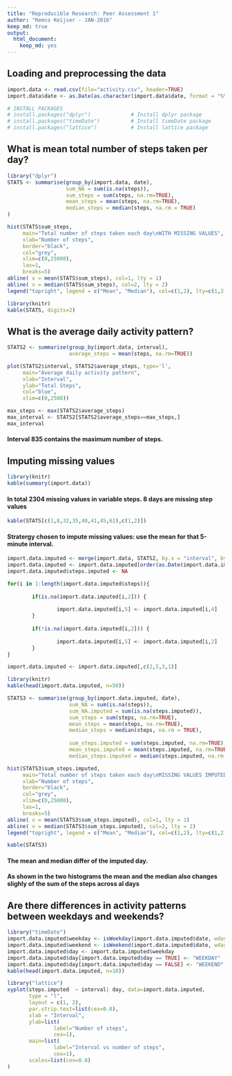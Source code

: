 ```yaml
---
title: "Reproducible Research: Peer Assessment 1"
author: "Remco Keijser - JAN-2016"
keep_md: true
output: 
  html_document: 
    keep_md: yes
---
```



## Loading and preprocessing the data
```r
import.data <- read.csv(file="activity.csv", header=TRUE)
import.data$date <- as.Date(as.character(import.data$date, format = "%Y/%m/%d"))
```

```r
# INSTALL PACKAGES
# install.packages("dplyr")             # Install dplyr package
# install.packages("timeDate")          # Install timeDate package
# install.packages("lattice")           # Install lattice package

```

## What is mean total number of steps taken per day?
```r
library("dplyr")
STATS <- summarise(group_by(import.data, date),
                   sum_NA = sum(is.na(steps)),
                   sum_steps = sum(steps, na.rm=TRUE),
                   mean_steps = mean(steps, na.rm=TRUE),
                   median_steps = median(steps, na.rm = TRUE)
)
```

```r
hist(STATS$sum_steps,
     main="Total number of steps taken each day\nWITH MISSING VALUES",
     xlab="Number of steps",
     border="black",
     col="grey",
     xlim=c(0,25000),
     las=1,
     breaks=5)
abline( v = mean(STATS$sum_steps), col=1, lty = 1)
abline( v = median(STATS$sum_steps), col=2, lty = 2)
legend("topright", legend = c("Mean", "Median"), col=c(1,2), lty=c(1,2))
```

```r
library(knitr)
kable(STATS, digits=2)
```

## What is the average daily activity pattern?

```R
STATS2 <- summarise(group_by(import.data, interval),
                    average_steps = mean(steps, na.rm=TRUE))
```

```r
plot(STATS2$interval, STATS2$average_steps, type='l',
     main="Average daily activity pattern",
     xlab="Interval",
     ylab="Total Steps",
     col="blue",
     xlim=c(0,2500))
```

```R
max_steps <- max(STATS2$average_steps)
max_interval <- STATS2[STATS2$average_steps==max_steps,]
max_interval
```
#### **Interval 835 contains the maximum number of steps.**

## Imputing missing values

```r
library(knitr)
kable(summary(import.data))
```  

#### **In total 2304 missing values in variable steps. 8 days are missing step values**

```r
kable(STATS[c(1,8,32,35,40,41,45,61),c(1,2)])
```

#### **Stratergy chosen to impute missing values: use the mean for that 5-minute interval.**

```r
import.data.imputed <- merge(import.data, STATS2, by.x = "interval", by.y = "interval")
import.data.imputed <- import.data.imputed[order(as.Date(import.data.imputed$date, format="%d/%m/%Y")),]
import.data.imputed$steps.imputed <- NA

for(i in 1:length(import.data.imputed$steps)){
        
        if(is.na(import.data.imputed[i,2])) {
                
                import.data.imputed[i,5] <- import.data.imputed[i,4]
        }
        
        if(!is.na(import.data.imputed[i,2])) {
                
                import.data.imputed[i,5] <- import.data.imputed[i,2]
        }
}

import.data.imputed <- import.data.imputed[,c(2,5,3,1)]
```

```r
library(knitr)
kable(head(import.data.imputed, n=50))
```

```r
STATS3 <- summarise(group_by(import.data.imputed, date),
                    sum_NA = sum(is.na(steps)),
                    sum_NA.imputed = sum(is.na(steps.imputed)),
                    sum_steps = sum(steps, na.rm=TRUE),
                    mean_steps = mean(steps, na.rm=TRUE),
                    median_steps = median(steps, na.rm = TRUE),
                    
                    sum_steps.imputed = sum(steps.imputed, na.rm=TRUE),
                    mean_steps.imputed = mean(steps.imputed, na.rm=TRUE),
                    median_steps.imputed = median(steps.imputed, na.rm = TRUE))
```

```r
hist(STATS3$sum_steps.imputed,
     main="Total number of steps taken each day\nMISSING VALUES IMPUTED",
     xlab="Number of steps",
     border="black",
     col="grey",
     xlim=c(0,25000),
     las=1,
     breaks=5)
abline( v = mean(STATS3$sum_steps.imputed), col=1, lty = 1)
abline( v = median(STATS3$sum_steps.imputed), col=2, lty = 2)
legend("topright", legend = c("Mean", "Median"), col=c(1,2), lty=c(1,2))
```

```r
kable(STATS3)
```

#### **The mean and median differ of the imputed day.**
#### **As shown in the two histograms the mean and the median also changes slighly of the sum of the steps across al days**

## Are there differences in activity patterns between weekdays and weekends?

```r
library("timeDate")
import.data.imputed$weekday <- isWeekday(import.data.imputed$date, wday = 1:5)
import.data.imputed$weekend <- isWeekend(import.data.imputed$date, wday = 1:5)
import.data.imputed$day <- import.data.imputed$weekday
import.data.imputed$day[import.data.imputed$day == TRUE] <- "WEEKDAY"
import.data.imputed$day[import.data.imputed$day == FALSE] <- "WEEKEND"
kable(head(import.data.imputed, n=10))
```

```r
library("lattice")
xyplot(steps.imputed  ~ interval| day, data=import.data.imputed,
       type = "l",
       layout = c(1, 2),
       par.strip.text=list(cex=0.8),
       xlab = "Interval",
       ylab=list(
               label="Number of steps",
               cex=1),
       main=list(
               label="Interval vs number of steps",
               cex=1),
       scales=list(cex=0.8)
)
```

